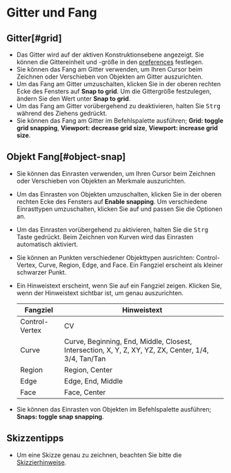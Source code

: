 
# Gitter und Fang

## Gitter[#grid]

- Das Gitter wird auf der aktiven Konstruktionsebene angezeigt. Sie können die Gittereinheit und -größe in den [preferences](../start/preferences) festlegen.
- Sie können das Fang am Gitter verwenden, um Ihren Cursor beim Zeichnen oder Verschieben von Objekten am Gitter auszurichten.
- Um das Fang am Gitter umzuschalten, klicken Sie in der oberen rechten Ecke des Fensters auf **Snap to grid**. Um die Gittergröße festzulegen, ändern Sie den Wert unter **Snap to grid**.
- Um das Fang am Gitter vorübergehend zu deaktivieren, halten Sie <kbd>Strg</kbd> während des Ziehens gedrückt.
- Sie können das Fang am Gitter im Befehlspalette ausführen; **Grid: toggle grid snapping**, **Viewport: decrease grid size**, **Viewport: increase grid size**.

## Objekt Fang[#object-snap]

- Sie können das Einrasten verwenden, um Ihren Cursor beim Zeichnen oder Verschieben von Objekten an Merkmale auszurichten.
- Um das Einrasten von Objekten umzuschalten, klicken Sie in der oberen rechten Ecke des Fensters auf **Enable snapping**. Um verschiedene Einrasttypen umzuschalten, klicken Sie auf <ButtonIcon type="button-types-of-snapping" /> und passen Sie die Optionen an.
- Um das Einrasten vorübergehend zu aktivieren, halten Sie die <kbd>Strg</kbd> Taste gedrückt. Beim Zeichnen von Kurven wird das Einrasten automatisch aktiviert.
- Sie können an Punkten verschiedener Objekttypen ausrichten: Control-Vertex, Curve, Region, Edge, and Face. Ein Fangziel erscheint als kleiner schwarzer Punkt.
- Ein Hinweistext erscheint, wenn Sie auf ein Fangziel zeigen. Klicken Sie, wenn der Hinweistext sichtbar ist, um genau auszurichten.

    | Fangziel    | Hinweistext                                                                                          |
    | -------------- | ---------------------------------------------------------------------------------------------------- |
    | Control-Vertex | CV                                                                                                   |
    | Curve          | Curve, Beginning, End, Middle, Closest, Intersection, X, Y, Z, XY, YZ, ZX, Center, 1/4, 3/4, Tan/Tan |
    | Region         | Region, Center                                                                                       |
    | Edge           | Edge, End, Middle                                                                                    |
    | Face           | Face, Center                                                                                         |

- Sie können das Einrasten von Objekten im Befehlspalette ausführen; **Snaps: toggle snap snapping**.

## Skizzentipps

- Um eine Skizze genau zu zeichnen, beachten Sie bitte die [Skizzierhinweise](../tool/sketching-essentials).